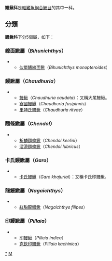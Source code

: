 {{Automatic taxobox
| taxon = Chaudhuriidae
| authority = 
| subdivision_ranks = [[屬|屬]]
| subdivision = * 見內文
}}
'''鳗鳅科'''是[[輻鰭魚綱|輻鰭魚綱]][[合鰓目|合鰓目]]的其中一科。

==分類==
'''鳗鳅科'''下分5個屬，如下：
===線面鰍屬（''Bihunichthys''）===
**[[似單鰭線面鰍|似單鰭線面鰍]]（''Bihunichthys monopteroides''）
===鰻鰍屬（''Chaudhuria''）===
**[[鰻鰍|鰻鰍]]（''Chaudhuria caudata''）：又稱大尾鰻鰍。
**[[寮國鰻鰍|寮國鰻鰍]]（''Chaudhuria fusipinnis''）
**[[里特氏鰻鰍|里特氏鰻鰍]]（''Chaudhuria ritvae''）

===麵條鰍屬（''Chendol''）===
**[[祈麟麵條鰍|祈麟麵條鰍]]（''Chendol keelini''）
**[[溜滑麵條鰍|溜滑麵條鰍]]（''Chendol lubricus''）
===卡氏鰻鰍屬（''Garo''）===
**[[卡氏鰻鰍|卡氏鰻鰍]]（''Garo khajuriai''）：又稱卡氏印鰻鰍。

===龍鰻鰍屬（''Nagaichthys''）===
**[[紅胸龍鰻鰍|紅胸龍鰻鰍]]（''Nagaichthys filipes''）
===印鰻鰍屬（''Pillaia''）=== 
**[[印鰻鰍|印鰻鰍]]（''Pillaia indica''）
**[[克欽印鰻鰍|克欽印鰻鰍]]（''Pillaia kachinica''）
{{taxonbar}}
[[Category:鳗鳅科|*]]
[[Category:合鰓目|M]]